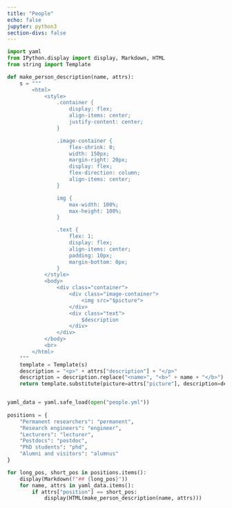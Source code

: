 ```yaml
---
title: "People"
echo: false
jupyter: python3
section-divs: false
---
```


```python
import yaml
from IPython.display import display, Markdown, HTML
from string import Template

def make_person_description(name, attrs):
    s = """
        <html>
            <style>
                .container {
                    display: flex;
                    align-items: center;
                    justify-content: center;
                }

                .image-container {
                    flex-shrink: 0;
                    width: 150px;
                    margin-right: 20px;
                    display: flex;
                    flex-direction: column;
                    align-items: center;
                }

                img {
                    max-width: 100%;
                    max-height: 100%;
                }

                .text {
                    flex: 1;
                    display: flex;
                    align-items: center;
                    padding: 10px;
                    margin-bottom: 0px;
                }
            </style>
            <body>
                <div class="container">
                    <div class="image-container">
                        <img src="$picture">
                    </div>
                    <div class="text">
                        $description
                    </div>
                </div>
            </body>
            <br>
        </html>
    """
    template = Template(s)
    description = "<p>" + attrs["description"] + "</p>"
    description = description.replace("<name>", "<b>" + name + "</b>") # Add bold name
    return template.substitute(picture=attrs["picture"], description=description)


yaml_data = yaml.safe_load(open("people.yml"))
 
positions = {
    "Permanent researchers": "permanent",
    "Research engineers": "engineer",
    "Lecturers": "lecturer",
    "Postdocs": "postdoc",
    "PhD students": "phd",
    "Alumni and visitors": "alumnus"
}

for long_pos, short_pos in positions.items():
    display(Markdown(f"## {long_pos}"))
    for name, attrs in yaml_data.items():
        if attrs["position"] == short_pos:
            display(HTML(make_person_description(name, attrs)))
```